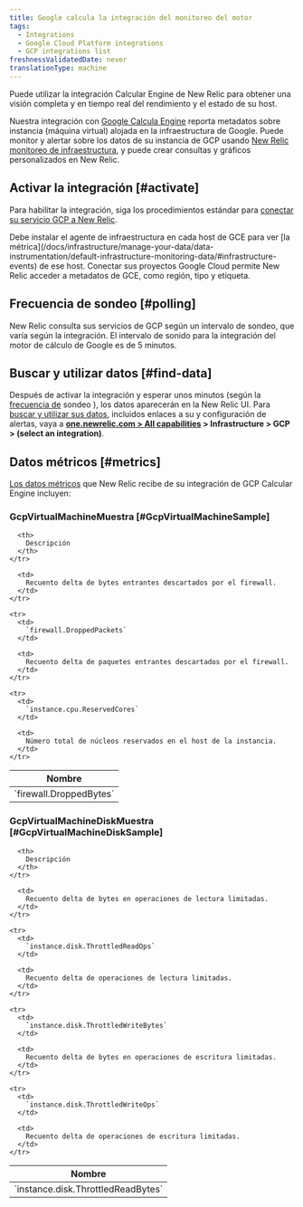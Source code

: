```yaml
---
title: Google calcula la integración del monitoreo del motor
tags:
  - Integrations
  - Google Cloud Platform integrations
  - GCP integrations list
freshnessValidatedDate: never
translationType: machine
---
```


Puede utilizar la integración Calcular Engine de New Relic para obtener una visión completa y en tiempo real del rendimiento y el estado de su host.

Nuestra integración con [Google Calcula Engine](https://cloud.google.com/compute) reporta metadatos sobre instancia (máquina virtual) alojada en la infraestructura de Google. Puede monitor y alertar sobre los datos de su instancia de GCP usando [New Relic monitoreo de infraestructura](/docs/infrastructure), y puede crear consultas y gráficos personalizados en New Relic.

## Activar la integración [#activate]

Para habilitar la integración, siga los procedimientos estándar para [conectar su servicio GCP a New Relic](/docs/connect-google-cloud-platform-services-infrastructure).

<Callout variant="important">
  Debe instalar el agente de infraestructura en cada host de GCE para ver [la métrica](/docs/infrastructure/manage-your-data/data-instrumentation/default-infrastructure-monitoring-data/#infrastructure-events) de ese host. Conectar sus proyectos Google Cloud permite New Relic acceder a metadatos de GCE, como región, tipo y etiqueta.
</Callout>

## Frecuencia de sondeo [#polling]

New Relic consulta sus servicios de GCP según un intervalo de sondeo, que varía según la integración. El intervalo de sonido para la integración del motor de cálculo de Google es de 5 minutos.

## Buscar y utilizar datos [#find-data]

Después de activar la integración y esperar unos minutos (según la [frecuencia de](#polling) sondeo ), los datos aparecerán en la New Relic UI. Para [buscar y utilizar sus datos](/docs/infrastructure/integrations/find-use-infrastructure-integration-data), incluidos enlaces a su <InlinePopover type="dashboards"/>y configuración de alertas, vaya a <DNT>**[one.newrelic.com > All capabilities](https://one.newrelic.com/all-capabilities) > Infrastructure > GCP > (select an integration)**</DNT>.

## Datos métricos [#metrics]

[Los datos métricos](/docs/infrastructure/integrations-getting-started/getting-started/introduction-infrastructure-integrations#data-types) que New Relic recibe de su integración de GCP Calcular Engine incluyen:

### GcpVirtualMachineMuestra [#GcpVirtualMachineSample]

<table>
  <thead>
    <tr>
      <th style={{ width: "285px" }}>
        Nombre
      </th>

      <th>
        Descripción
      </th>
    </tr>
  </thead>

  <tbody>
    <tr>
      <td>
        `firewall.DroppedBytes`
      </td>

      <td>
        Recuento delta de bytes entrantes descartados por el firewall.
      </td>
    </tr>

    <tr>
      <td>
        `firewall.DroppedPackets`
      </td>

      <td>
        Recuento delta de paquetes entrantes descartados por el firewall.
      </td>
    </tr>

    <tr>
      <td>
        `instance.cpu.ReservedCores`
      </td>

      <td>
        Número total de núcleos reservados en el host de la instancia.
      </td>
    </tr>
  </tbody>
</table>

### GcpVirtualMachineDiskMuestra [#GcpVirtualMachineDiskSample]

<table>
  <thead>
    <tr>
      <th style={{ width: "285px" }}>
        Nombre
      </th>

      <th>
        Descripción
      </th>
    </tr>
  </thead>

  <tbody>
    <tr>
      <td>
        `instance.disk.ThrottledReadBytes`
      </td>

      <td>
        Recuento delta de bytes en operaciones de lectura limitadas.
      </td>
    </tr>

    <tr>
      <td>
        `instance.disk.ThrottledReadOps`
      </td>

      <td>
        Recuento delta de operaciones de lectura limitadas.
      </td>
    </tr>

    <tr>
      <td>
        `instance.disk.ThrottledWriteBytes`
      </td>

      <td>
        Recuento delta de bytes en operaciones de escritura limitadas.
      </td>
    </tr>

    <tr>
      <td>
        `instance.disk.ThrottledWriteOps`
      </td>

      <td>
        Recuento delta de operaciones de escritura limitadas.
      </td>
    </tr>
  </tbody>
</table>
